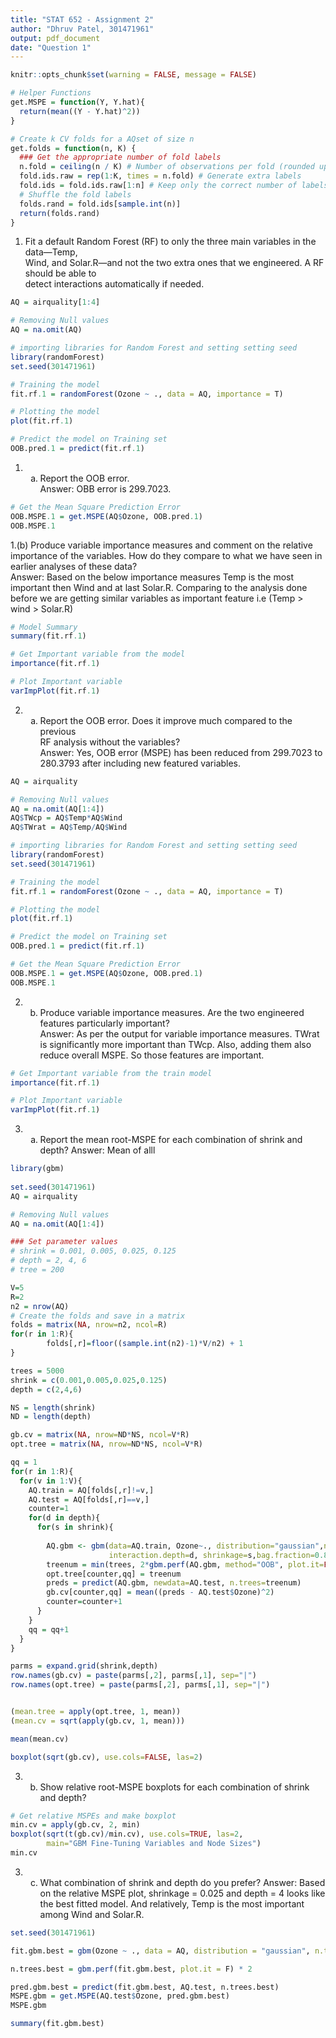 ```yaml
---
title: "STAT 652 - Assignment 2"
author: "Dhruv Patel, 301471961"
output: pdf_document
date: "Question 1"
---
```


```r
knitr::opts_chunk$set(warning = FALSE, message = FALSE)
```

```r
# Helper Functions 
get.MSPE = function(Y, Y.hat){
  return(mean((Y - Y.hat)^2))
}

# Create k CV folds for a AQset of size n
get.folds = function(n, K) {
  ### Get the appropriate number of fold labels
  n.fold = ceiling(n / K) # Number of observations per fold (rounded up)
  fold.ids.raw = rep(1:K, times = n.fold) # Generate extra labels
  fold.ids = fold.ids.raw[1:n] # Keep only the correct number of labels
  # Shuffle the fold labels
  folds.rand = fold.ids[sample.int(n)]
  return(folds.rand)
}
```

1. Fit a default Random Forest (RF) to only the three main variables in the data—Temp,    
Wind, and Solar.R—and not the two extra ones that we engineered. A RF should be able to     
detect interactions automatically if needed.    

```r
AQ = airquality[1:4]

# Removing Null values
AQ = na.omit(AQ)

# importing libraries for Random Forest and setting setting seed
library(randomForest) 
set.seed(301471961)

# Training the model 
fit.rf.1 = randomForest(Ozone ~ ., data = AQ, importance = T)

# Plotting the model 
plot(fit.rf.1)

# Predict the model on Training set
OOB.pred.1 = predict(fit.rf.1)
```

1. (a) Report the OOB error.     
Answer: OBB error is 299.7023.         
```r
# Get the Mean Square Prediction Error
OOB.MSPE.1 = get.MSPE(AQ$Ozone, OOB.pred.1)
OOB.MSPE.1
```

1.(b) Produce variable importance measures and comment on the relative importance of the variables. 
How do they compare to what we have seen in earlier analyses of these data?             
Answer: Based on the below importance measures Temp is the most important then Wind and at last Solar.R. Comparing to the analysis done before we are getting similar variables as important feature i.e (Temp > wind > Solar.R) 

```r
# Model Summary
summary(fit.rf.1)

# Get Important variable from the model 
importance(fit.rf.1)

# Plot Important variable
varImpPlot(fit.rf.1)
```

2. (a) Report the OOB error. Does it improve much compared to the previous     
RF analysis without the variables?           
Answer: Yes, OOB error (MSPE) has been reduced from 299.7023 to 280.3793 after including new featured variables.        
```r
AQ = airquality

# Removing Null values
AQ = na.omit(AQ[1:4])
AQ$TWcp = AQ$Temp*AQ$Wind
AQ$TWrat = AQ$Temp/AQ$Wind

# importing libraries for Random Forest and setting setting seed
library(randomForest) 
set.seed(301471961)

# Training the model 
fit.rf.1 = randomForest(Ozone ~ ., data = AQ, importance = T)

# Plotting the model 
plot(fit.rf.1)

# Predict the model on Training set
OOB.pred.1 = predict(fit.rf.1)

# Get the Mean Square Prediction Error
OOB.MSPE.1 = get.MSPE(AQ$Ozone, OOB.pred.1)
OOB.MSPE.1

```

2. (b) Produce variable importance measures. Are the two engineered features particularly important?      
Answer: As per the output for variable importance measures. TWrat is significantly more important than TWcp. Also, adding them also reduce overall MSPE. So those features are important.
```r
# Get Important variable from the train model 
importance(fit.rf.1)

# Plot Important variable
varImpPlot(fit.rf.1)
```
3. (a) Report the mean root-MSPE for each combination of shrink and depth?
Answer: Mean of alll 
```r
library(gbm)
  
set.seed(301471961)
AQ = airquality

# Removing Null values
AQ = na.omit(AQ[1:4])

### Set parameter values
# shrink = 0.001, 0.005, 0.025, 0.125
# depth = 2, 4, 6
# tree = 200

V=5
R=2 
n2 = nrow(AQ)
# Create the folds and save in a matrix
folds = matrix(NA, nrow=n2, ncol=R)
for(r in 1:R){
        folds[,r]=floor((sample.int(n2)-1)*V/n2) + 1
}

trees = 5000
shrink = c(0.001,0.005,0.025,0.125)
depth = c(2,4,6)

NS = length(shrink)
ND = length(depth)

gb.cv = matrix(NA, nrow=ND*NS, ncol=V*R)
opt.tree = matrix(NA, nrow=ND*NS, ncol=V*R)

qq = 1
for(r in 1:R){
  for(v in 1:V){
    AQ.train = AQ[folds[,r]!=v,]
    AQ.test = AQ[folds[,r]==v,]
    counter=1
    for(d in depth){
      for(s in shrink){
        
        AQ.gbm <- gbm(data=AQ.train, Ozone~., distribution="gaussian",n.trees=trees, 
                      interaction.depth=d, shrinkage=s,bag.fraction=0.8)
        treenum = min(trees, 2*gbm.perf(AQ.gbm, method="OOB", plot.it=FALSE))
        opt.tree[counter,qq] = treenum
        preds = predict(AQ.gbm, newdata=AQ.test, n.trees=treenum)
        gb.cv[counter,qq] = mean((preds - AQ.test$Ozone)^2)
        counter=counter+1
      }
    }
    qq = qq+1
  }  
}

parms = expand.grid(shrink,depth)
row.names(gb.cv) = paste(parms[,2], parms[,1], sep="|")
row.names(opt.tree) = paste(parms[,2], parms[,1], sep="|")


(mean.tree = apply(opt.tree, 1, mean))
(mean.cv = sqrt(apply(gb.cv, 1, mean)))

mean(mean.cv)

boxplot(sqrt(gb.cv), use.cols=FALSE, las=2)

```


3. (b) Show relative root-MSPE boxplots for each combination of shrink and depth?
```r
# Get relative MSPEs and make boxplot
min.cv = apply(gb.cv, 2, min)
boxplot(sqrt(t(gb.cv)/min.cv), use.cols=TRUE, las=2, 
        main="GBM Fine-Tuning Variables and Node Sizes")
min.cv
```

3. (c) What combination of shrink and depth do you prefer? 
Answer: Based on the relative MSPE plot, shrinkage = 0.025 and depth = 4 looks like the best fitted model. And relatively, Temp is the most important among Wind and Solar.R.   
```r
set.seed(301471961)

fit.gbm.best = gbm(Ozone ~ ., data = AQ, distribution = "gaussian", n.trees = 125, interaction.depth = 2, shrinkage = 0.001,bag.fraction = 0.8)

n.trees.best = gbm.perf(fit.gbm.best, plot.it = F) * 2

pred.gbm.best = predict(fit.gbm.best, AQ.test, n.trees.best)
MSPE.gbm = get.MSPE(AQ.test$Ozone, pred.gbm.best)
MSPE.gbm

summary(fit.gbm.best)
```